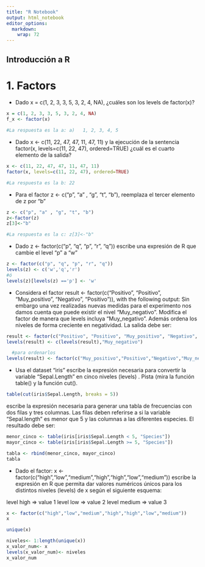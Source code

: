 ```yaml
---
title: "R Notebook"
output: html_notebook
editor_options: 
  markdown: 
    wrap: 72
---
```


## Introducción a R

# 1. Factors

-   Dado x = c(1, 2, 3, 3, 5, 3, 2, 4, NA), ¿cuáles son los levels de
    factor(x)?

```r
x = c(1, 2, 3, 3, 5, 3, 2, 4, NA)
f_x <- factor(x)

#La respuesta es la a: a)	1, 2, 3, 4, 5
```

-   Dado x \<- c(11, 22, 47, 47, 11, 47, 11) y la ejecución de la
    sentencia factor(x, levels=c(11, 22, 47), ordered=TRUE) ¿cuál es el
    cuarto elemento de la salida?

```r
x <- c(11, 22, 47, 47, 11, 47, 11)
factor(x, levels=c(11, 22, 47), ordered=TRUE)

#La respuesta es la b: 22
```

* Para el factor z \<- c("p", "a" , "g", "t", "b"), reemplaza el tercer
elemento de z por "b"

```r
z <- c("p", "a" , "g", "t", "b")
z<-factor(z)
z[3]<-"b"

#La respuesta es la c: z[3]<-"b"
```

* Dado z \<- factor(c("p", "q", "p", "r", "q")) escribe una expresión de R
que cambie el level "p" a "w"

```r
z <- factor(c("p", "q", "p", "r", "q"))
levels(z) <- c('w','q','r')
#ó
levels(z)[levels(z) =='p'] <- 'w'
```

* Considera el factor result \<- factor(c("Positivo", "Positivo",
"Muy_positivo", "Negativo", "Positivo")), with the following output: Sin
embargo una vez realizadas nuevas medidas para el experimento nos damos
cuenta que puede existir el nivel "Muy_negativo". Modifica el factor de
manera que levels incluya "Muy_negativo". Además ordena los niveles de
forma creciente en negatividad. La salida debe ser:

```r
result <- factor(c("Positivo", "Positivo", "Muy_positivo", "Negativo", "Positivo"))
levels(result) <- c(levels(result),"Muy_negativo")

  #para ordenarlos
levels(result) <- factor(c("Muy_positivo","Positivo","Negativo","Muy_negativo"), ordered=TRUE)
```

* Usa el dataset "iris" escribe la expresión necesaria para convertir la
variable "Sepal.Length" en cinco niveles (levels) . Pista (mira la
función table() y la función cut().

```r
table(cut(iris$Sepal.Length, breaks = 5))
```


escribe la expresión necesaria para generar una tabla de frecuencias con dos filas y tres columnas. Las filas deben referirse a si la variable “Sepal.length” es menor que 5 y las columnas a las diferentes especies. El resultado debe ser:
```r
menor_cinco <- table(iris[iris$Sepal.Length < 5, "Species"])
mayor_cinco <- table(iris[iris$Sepal.Length >= 5, "Species"])

tabla <- rbind(menor_cinco, mayor_cinco)
tabla
```



* Dado el factor:
x \<- factor(c("high","low","medium","high","high","low","medium"))
escribe la expresión en R que permita dar valores numéricos únicos para
los distintos niveles (levels) de x según el siguiente esquema:

level high =\> value 1 level low =\> value 2 level medium =\> value 3

```r
x <- factor(c("high","low","medium","high","high","low","medium"))
x

unique(x)

niveles<- 1:length(unique(x))
x_valor_num<- x
levels(x_valor_num)<- niveles
x_valor_num
```
